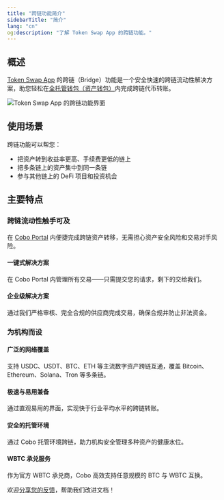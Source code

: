 ```yaml
---
title: "跨链功能简介"
sidebarTitle: "简介"
lang: "cn"
og:description: "了解 Token Swap App 的跨链功能。"
---
```


## 概述

[Token Swap App](/cn/apps/token-swap/introduction) 的跨链（Bridge）功能是一个安全快速的跨链流动性解决方案，助您轻松在[全托管钱包（资产钱包）](/cn/portal/custodial-wallets/introduction)内完成跨链代币转账。

<img src="/en/images/portal-apps/bridge/bridge.png" className="screenshot_full_screen" alt="Token Swap App 的跨链功能界面" />

## 使用场景

跨链功能可以帮您：
- 把资产转到收益率更高、手续费更低的链上
- 把多条链上的资产集中到同一条链
- 参与其他链上的 DeFi 项目和投资机会

## 主要特点

### 跨链流动性触手可及
在 [Cobo Portal](/cn/portal/introduction) 内便捷完成跨链资产转移，无需担心资产安全风险和交易对手风险。

#### 一键式解决方案
在 Cobo Portal 内管理所有交易——只需提交您的请求，剩下的交给我们。

#### 企业级解决方案
通过我们严格审核、完全合规的供应商完成交易，确保合规并防止非法资金。

### 为机构而设

#### 广泛的网络覆盖
支持 USDC、USDT、BTC、ETH 等主流数字资产跨链互通，覆盖 Bitcoin、Ethereum、Solana、Tron 等多条链。

#### 极速与易用兼备
通过直观易用的界面，实现快于行业平均水平的跨链转账。

#### 安全的托管环境
通过 Cobo 托管环境跨链，助力机构安全管理多种资产的健康水位。

#### WBTC 承兑服务
作为官方 WBTC 承兑商，Cobo 高效支持任意规模的 BTC 与 WBTC 互换。

<Tip>欢迎[分享您的反馈](https://forms.zohopublic.com/cobo/form/DocumentFeedbackForm/formperma/QvLOhxJv1_JMsJ-1dleZ8Itb_7rzN-LtgvsDdxosoVI?referrername=manuals)，帮助我们改进文档！</Tip>
